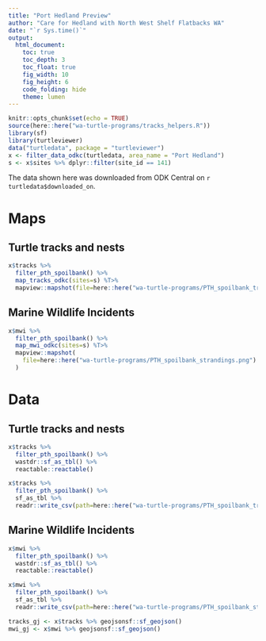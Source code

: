 ```yaml
---
title: "Port Hedland Preview"
author: "Care for Hedland with North West Shelf Flatbacks WA"
date: "`r Sys.time()`"
output:
  html_document:
    toc: true
    toc_depth: 3
    toc_float: true
    fig_width: 10
    fig_height: 6
    code_folding: hide
    theme: lumen
---
```


```r
knitr::opts_chunk$set(echo = TRUE)
source(here::here("wa-turtle-programs/tracks_helpers.R"))
library(sf)
library(turtleviewer)
data("turtledata", package = "turtleviewer")
x <- filter_data_odkc(turtledata, area_name = "Port Hedland")
s <- x$sites %>% dplyr::filter(site_id == 141)
```

The data shown here was downloaded from ODK Central on `r turtledata$downloaded_on`.

# Maps
## Turtle tracks and nests
```r
x$tracks %>% 
  filter_pth_spoilbank() %>%  
  map_tracks_odkc(sites=s) %T>% 
  mapview::mapshot(file=here::here("wa-turtle-programs/PTH_spoilbank_tracks.png"))
```

## Marine Wildlife Incidents
```r
x$mwi %>% 
  filter_pth_spoilbank() %>% 
  map_mwi_odkc(sites=s) %T>% 
  mapview::mapshot(
    file=here::here("wa-turtle-programs/PTH_spoilbank_strandings.png")
  )
```

# Data

## Turtle tracks and nests
```r
x$tracks %>% 
  filter_pth_spoilbank() %>% 
  wastdr::sf_as_tbl() %>% 
  reactable::reactable()

x$tracks %>% 
  filter_pth_spoilbank() %>% 
  sf_as_tbl %>% 
  readr::write_csv(path=here::here("wa-turtle-programs/PTH_spoilbank_tracks.csv"))
```

## Marine Wildlife Incidents
```r
x$mwi %>% 
  filter_pth_spoilbank() %>% 
  wastdr::sf_as_tbl() %>% 
  reactable::reactable()

x$mwi %>% 
  filter_pth_spoilbank() %>% 
  sf_as_tbl %>% 
  readr::write_csv(path=here::here("wa-turtle-programs/PTH_spoilbank_strandings.csv"))

tracks_gj <- x$tracks %>% geojsonsf::sf_geojson()
mwi_gj <- x$mwi %>% geojsonsf::sf_geojson()
```

